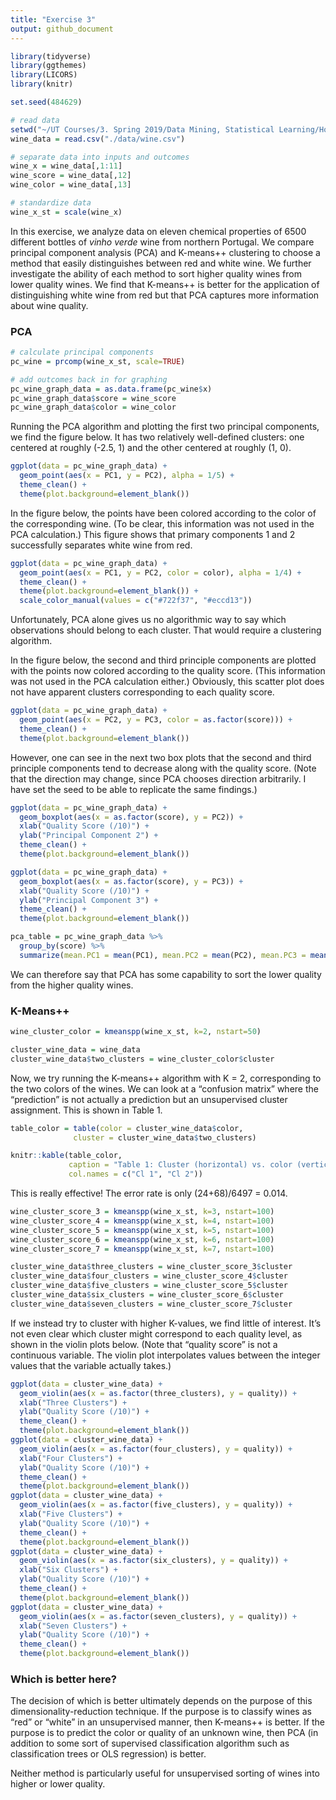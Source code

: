 ```yaml
---
title: "Exercise 3"
output: github_document
---
```


```r
library(tidyverse)
library(ggthemes)
library(LICORS)
library(knitr)

set.seed(484629)

# read data
setwd("~/UT Courses/3. Spring 2019/Data Mining, Statistical Learning/Homework/DataScienceCourseHomework/exercises-3")
wine_data = read.csv("./data/wine.csv")

# separate data into inputs and outcomes
wine_x = wine_data[,1:11]
wine_score = wine_data[,12]
wine_color = wine_data[,13]

# standardize data
wine_x_st = scale(wine_x)
```
In this exercise, we analyze data on eleven chemical properties of 6500 different bottles of *vinho verde* wine from northern Portugal. We compare principal component analysis (PCA) and K-means++ clustering to choose a method that easily distinguishes between red and white wine. We further investigate the ability of each method to sort higher quality wines from lower quality wines. We find that K-means++ is better for the application of distinguishing white wine from red but that PCA captures more information about wine quality.

### PCA

```r
# calculate principal components
pc_wine = prcomp(wine_x_st, scale=TRUE)

# add outcomes back in for graphing
pc_wine_graph_data = as.data.frame(pc_wine$x)
pc_wine_graph_data$score = wine_score
pc_wine_graph_data$color = wine_color
```

Running the PCA algorithm and plotting the first two principal components, we find the figure below. It has two relatively well-defined clusters: one centered at roughly (-2.5, 1) and the other centered at roughly (1, 0).

```r
ggplot(data = pc_wine_graph_data) +
  geom_point(aes(x = PC1, y = PC2), alpha = 1/5) +
  theme_clean() +
  theme(plot.background=element_blank())
```

In the figure below, the points have been colored according to the color of the corresponding wine. (To be clear, this information was not used in the PCA calculation.) This figure shows that primary components 1 and 2 successfully separates white wine from red.

```r
ggplot(data = pc_wine_graph_data) +
  geom_point(aes(x = PC1, y = PC2, color = color), alpha = 1/4) +
  theme_clean() +
  theme(plot.background=element_blank()) +
  scale_color_manual(values = c("#722f37", "#eccd13"))
```

Unfortunately, PCA alone gives us no algorithmic way to say which observations should belong to each cluster. That would require a clustering algorithm.

In the figure below, the second and third principle components are plotted with the points now colored according to the quality score. (This information was not used in the PCA calculation either.) Obviously, this scatter plot does not have apparent clusters corresponding to each quality score.

```r
ggplot(data = pc_wine_graph_data) +
  geom_point(aes(x = PC2, y = PC3, color = as.factor(score))) +
  theme_clean() +
  theme(plot.background=element_blank())
```

However, one can see in the next two box plots that the second and third principle components tend to decrease along with the quality score. (Note that the direction may change, since PCA chooses direction arbitrarily. I have set the seed to be able to replicate the same findings.)

```r
ggplot(data = pc_wine_graph_data) +
  geom_boxplot(aes(x = as.factor(score), y = PC2)) +
  xlab("Quality Score (/10)") +
  ylab("Principal Component 2") + 
  theme_clean() +
  theme(plot.background=element_blank())
```

```r
ggplot(data = pc_wine_graph_data) +
  geom_boxplot(aes(x = as.factor(score), y = PC3)) +
  xlab("Quality Score (/10)") +
  ylab("Principal Component 3") +  
  theme_clean() +
  theme(plot.background=element_blank())
```

```r
pca_table = pc_wine_graph_data %>%
  group_by(score) %>%
  summarize(mean.PC1 = mean(PC1), mean.PC2 = mean(PC2), mean.PC3 = mean(PC3))
```

We can therefore say that PCA has some capability to sort the lower quality from the higher quality wines.

### K-Means++

```r
wine_cluster_color = kmeanspp(wine_x_st, k=2, nstart=50)

cluster_wine_data = wine_data
cluster_wine_data$two_clusters = wine_cluster_color$cluster
```

Now, we try running the K-means++ algorithm with K = 2, corresponding to the two colors of the wines. We can look at a "confusion matrix" where the "prediction" is not actually a prediction but an unsupervised cluster assignment. This is shown in Table 1.

```r
table_color = table(color = cluster_wine_data$color, 
              cluster = cluster_wine_data$two_clusters)

knitr::kable(table_color, 
             caption = "Table 1: Cluster (horizontal) vs. color (vertical)", 
             col.names = c("Cl 1", "Cl 2"))
```

This is really effective! The error rate is only (24+68)/6497 = 0.014.

```r
wine_cluster_score_3 = kmeanspp(wine_x_st, k=3, nstart=100)
wine_cluster_score_4 = kmeanspp(wine_x_st, k=4, nstart=100)
wine_cluster_score_5 = kmeanspp(wine_x_st, k=5, nstart=100)
wine_cluster_score_6 = kmeanspp(wine_x_st, k=6, nstart=100)
wine_cluster_score_7 = kmeanspp(wine_x_st, k=7, nstart=100)

cluster_wine_data$three_clusters = wine_cluster_score_3$cluster
cluster_wine_data$four_clusters = wine_cluster_score_4$cluster
cluster_wine_data$five_clusters = wine_cluster_score_5$cluster
cluster_wine_data$six_clusters = wine_cluster_score_6$cluster
cluster_wine_data$seven_clusters = wine_cluster_score_7$cluster
```

If we instead try to cluster with higher K-values, we find little of interest. It's not even clear which cluster might correspond to each quality level, as shown in the violin plots below. (Note that "quality score" is not a continuous variable. The violin plot interpolates values between the integer values that the variable actually takes.)

```r
ggplot(data = cluster_wine_data) +
  geom_violin(aes(x = as.factor(three_clusters), y = quality)) +
  xlab("Three Clusters") +
  ylab("Quality Score (/10)") +
  theme_clean() +
  theme(plot.background=element_blank())
ggplot(data = cluster_wine_data) +
  geom_violin(aes(x = as.factor(four_clusters), y = quality)) +
  xlab("Four Clusters") +
  ylab("Quality Score (/10)") +
  theme_clean() +
  theme(plot.background=element_blank())
ggplot(data = cluster_wine_data) +
  geom_violin(aes(x = as.factor(five_clusters), y = quality)) +
  xlab("Five Clusters") +
  ylab("Quality Score (/10)") +
  theme_clean() +
  theme(plot.background=element_blank())
ggplot(data = cluster_wine_data) +
  geom_violin(aes(x = as.factor(six_clusters), y = quality)) +
  xlab("Six Clusters") +
  ylab("Quality Score (/10)") +  
  theme_clean() +
  theme(plot.background=element_blank())
ggplot(data = cluster_wine_data) +
  geom_violin(aes(x = as.factor(seven_clusters), y = quality)) +
  xlab("Seven Clusters") +
  ylab("Quality Score (/10)") +  
  theme_clean() +
  theme(plot.background=element_blank())
```

### Which is better here?

The decision of which is better ultimately depends on the purpose of this dimensionality-reduction technique. If the purpose is to classify wines as "red" or "white" in an unsupervised manner, then K-means++ is better. If the purpose is to predict the color or quality of an unknown wine, then PCA (in addition to some sort of supervised classification algorithm such as classification trees or OLS regression) is better.

Neither method is particularly useful for unsupervised sorting of wines into higher or lower quality. 